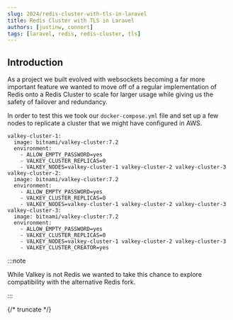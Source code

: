 ```yaml
---
slug: 2024/redis-cluster-with-tls-in-laravel
title: Redis Cluster with TLS in Laravel
authors: [justinw, connort]
tags: [laravel, redis, redis-cluster, tls]
---
```


## Introduction

As a project we built evolved with websockets becoming a far more important feature we wanted to move off of a regular implementation of Redis onto a Redis Cluster to scale for larger usage while giving us the safety of failover and redundancy.

In order to test this we took our `docker-compose.yml` file and set up a few nodes to replicate a cluster that we might have configured in AWS.

```
valkey-cluster-1:
  image: bitnami/valkey-cluster:7.2
  environment:
    - ALLOW_EMPTY_PASSWORD=yes
    - VALKEY_CLUSTER_REPLICAS=0
    - VALKEY_NODES=valkey-cluster-1 valkey-cluster-2 valkey-cluster-3
valkey-cluster-2:
  image: bitnami/valkey-cluster:7.2
  environment:
    - ALLOW_EMPTY_PASSWORD=yes
    - VALKEY_CLUSTER_REPLICAS=0
    - VALKEY_NODES=valkey-cluster-1 valkey-cluster-2 valkey-cluster-3
valkey-cluster-3:
  image: bitnami/valkey-cluster:7.2
  environment:
    - ALLOW_EMPTY_PASSWORD=yes
    - VALKEY_CLUSTER_REPLICAS=0
    - VALKEY_NODES=valkey-cluster-1 valkey-cluster-2 valkey-cluster-3
    - VALKEY_CLUSTER_CREATOR=yes
```

:::note

While Valkey is not Redis we wanted to take this chance to explore compatibility with the alternative Redis fork.

:::


{/* truncate */}

